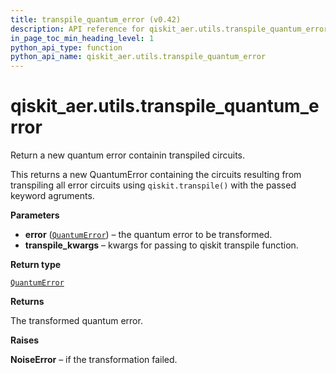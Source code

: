 ```yaml
---
title: transpile_quantum_error (v0.42)
description: API reference for qiskit_aer.utils.transpile_quantum_error in qiskit v0.42
in_page_toc_min_heading_level: 1
python_api_type: function
python_api_name: qiskit_aer.utils.transpile_quantum_error
---
```


<span id="qiskit-aer-utils-transpile-quantum-error" />

# qiskit\_aer.utils.transpile\_quantum\_error

<Function id="qiskit_aer.utils.transpile_quantum_error" isDedicatedPage={true} github="https://github.com/qiskit/qiskit-aer/tree/stable/0.12/qiskit_aer/utils/noise_transformation.py" signature="transpile_quantum_error(error, **transpile_kwargs)">
  Return a new quantum error containin transpiled circuits.

  This returns a new QuantumError containing the circuits resulting from transpiling all error circuits using `qiskit.transpile()` with the passed keyword agruments.

  **Parameters**

  *   **error** ([`QuantumError`](qiskit_aer.noise.QuantumError "qiskit_aer.noise.errors.quantum_error.QuantumError")) – the quantum error to be transformed.
  *   **transpile\_kwargs** – kwargs for passing to qiskit transpile function.

  **Return type**

  [`QuantumError`](qiskit_aer.noise.QuantumError "qiskit_aer.noise.errors.quantum_error.QuantumError")

  **Returns**

  The transformed quantum error.

  **Raises**

  **NoiseError** – if the transformation failed.
</Function>

